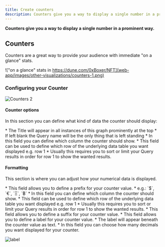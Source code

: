 ```yaml
---
title: Create counters
description: Counters give you a way to display a single number in a prominent way.
---
```


**Counters give you a way to display a single number in a prominent way.**

## Counters

Counters are a great way to provide your audience with immediate "on a glance" stats.

!["on a glance" stats in https://dune.com/0xBoxer/NFT](web-app/images/other-visualizations/counters-1.png)

### Configuring your Counter

![Counters 2](web-app/images/other-visualizations/counters-2.png)

#### Counter options

In this section you can define what kind of data the counter should display:

<Tabs>
  <Tab title="Title">
    * The Title will appear in all instances of this graph prominently at the top
    * If left blank the Query name will be the only thing that is left standing
  </Tab>
  <Tab title="Column">
    * In this field you can define which column the counter should show.
  </Tab>
  <Tab title="Row">
    * This field can be used to define which row of the underlying data table you want displayed e.g. row 1
    * Usually this requires you to sort or limit your Query results in order for row 1 to show the wanted results.
  </Tab>
</Tabs>

#### Formatting

This section is where you can adjust how your numerical data is displayed.

<Tabs>
  <Tab title="Prefix">
    * This field allows you to define a prefix for your counter value.
    * e.g.: `$`, `€`, `Ξ`, `฿`
  </Tab>
  <Tab title="Column">
    * In this field you can define which column the counter should show.
  </Tab>
  <Tab title="Row">
    * This field can be used to define which row of the underlying data table you want displayed e.g. row 1
    * Usually this requires you to sort or limit your Query results in order for row 1 to show the wanted results.
  </Tab>
  <Tab title="Suffix">
    * This field allows you to define a suffix for your counter value.
  </Tab>
  <Tab title="Label">
    * This field allows you to define a label for your counter value.
    * The label will appear beneath the counter value as text.
  </Tab>
  <Tab title="Decimals">
    * In this field you can choose how many decimals you want displayed for your counter.
  </Tab>
</Tabs>


![label](web-app/images/other-visualizations/counters-label-1.png)

